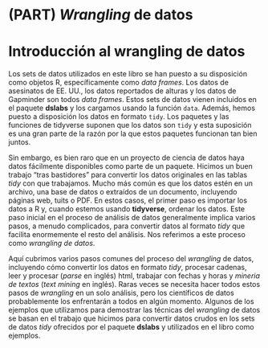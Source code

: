 # (PART) _Wrangling_ de datos {-}


# Introducción al wrangling de datos

Los sets de datos utilizados en este libro se han puesto a su disposición como objetos R, específicamente como _data frames_. Los datos de asesinatos de EE. UU., los datos reportados de alturas y los datos de Gapminder son todos _data frames_. Estos sets de datos vienen incluidos en el paquete __dslabs__ y los cargamos usando la función `data`. Además, hemos puesto a disposición los datos en formato `tidy`. Los paquetes y las funciones de tidyverse suponen que los datos son `tidy` y esta suposición es una gran parte de la razón por la que estos paquetes funcionan tan bien juntos.

Sin embargo, es bien raro que en un proyecto de ciencia de datos haya datos fácilmente disponibles como parte de un paquete. Hicimos un buen trabajo "tras bastidores" para convertir los datos originales en las tablas _tidy_ con que trabajamos. Mucho más común es que los datos estén en un archivo, una base de datos o extraídos de un documento, incluyendo páginas web, tuits o PDF. En estos casos, el primer paso es importar los datos a R y, cuando estemos usando __tidyverse__, ordenar los datos. Este paso inicial en el proceso de análisis de datos generalmente implica varios pasos, a menudo complicados, para convertir datos al formato _tidy_ que facilita enormemente el resto del análisis. Nos referimos a este proceso como _wrangling de datos_.

Aquí cubrimos varios pasos comunes del proceso del _wrangling_ de datos, incluyendo cómo convertir los datos en formato _tidy_, procesar cadenas, leer y procesar (_parse_ en inglés) html, trabajar con fechas y horas y _mineria de textos_ (_text mining_ en inglés). Raras veces se necesita hacer todos estos pasos de _wrangling_ en un solo análisis, pero los científicos de datos probablemente los enfrentarán a todos en algún momento. Algunos de los ejemplos que utilizamos para demostrar las técnicas del _wrangling_ de datos se basan en el trabajo que hicimos para convertir datos crudos en los sets de datos _tidy_ ofrecidos por el paquete __dslabs__ y utilizados en el libro como ejemplos.


